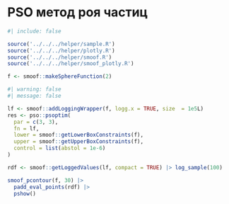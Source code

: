 # PSO метод роя частиц {#sec-r-tools-solver-evolutionary-pso}

```r
#| include: false

source('../../../helper/sample.R')
source('../../../helper/plotly.R')
source('../../../helper/smoof.R')
source('../../../helper/smoof_plotly.R')
```

```r
f <- smoof::makeSphereFunction(2)
```

```r
#| warning: false
#| message: false

lf <- smoof::addLoggingWrapper(f, logg.x = TRUE, size  = 1e5L)
res <- pso::psoptim(
  par = c(3, 3),
  fn = lf,
  lower = smoof::getLowerBoxConstraints(f),
  upper = smoof::getUpperBoxConstraints(f),
  control = list(abstol = 1e-6)
)

rdf <- smoof::getLoggedValues(lf, compact = TRUE) |> log_sample(100)

smoof_pcontour(f, 30) |> 
  padd_eval_points(rdf) |>
  pshow()
```
